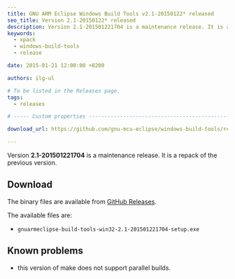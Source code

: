 ```yaml
---
title: GNU ARM Eclipse Windows Build Tools v2.1-20150122* released
seo_title: Version 2.1-20150122* released
description: Version 2.1-201501221704 is a maintenance release. It is a repack of GNU ARM Eclipse Windows Build Tools.
keywords:
  - xpack
  - windows-build-tools
  - release

date: 2015-01-21 12:00:00 +0200

authors: ilg-ul

# To be listed in the Releases page.
tags:
  - releases

# ----- Custom properties -----------------------------------------------------

download_url: https://github.com/gnu-mcu-eclipse/windows-build-tools/releases/tag/v2.1/

---
```



Version **2.1-201501221704** is a maintenance release. It is a repack of the previous version.

<!-- truncate -->

<PageMetadata title={frontMatter.seo_title} />

## Download

The binary files are available from <a href={frontMatter.download_url}>GitHub Releases</a>.

The available files are:

* `gnuarmeclipse-build-tools-win32-2.1-201501221704-setup.exe`

## Known problems

* this version of make does not support parallel builds.
